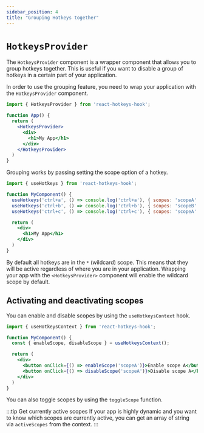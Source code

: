 ```yaml
---
sidebar_position: 4
title: "Grouping Hotkeys together"
---
```


# `HotkeysProvider`

The `HotkeysProvider` component is a wrapper component that allows you to group hotkeys together.
This is useful if you want to disable a group of hotkeys in a certain part of your application.

In order to use the grouping feature, you need to wrap your application with the `HotkeysProvider` component.

```jsx
import { HotkeysProvider } from 'react-hotkeys-hook';

function App() {
  return (
    <HotkeysProvider>
      <div>
        <h1>My App</h1>
      </div>
    </HotkeysProvider>
  )
}
```

Grouping works by passing setting the scope option of a hotkey.

```jsx
import { useHotkeys } from 'react-hotkeys-hook';

function MyComponent() {
  useHotkeys('ctrl+a', () => console.log('ctrl+a'), { scopes: 'scopeA' })
  useHotkeys('ctrl+b', () => console.log('ctrl+b'), { scopes: 'scopeB' })
  useHotkeys('ctrl+c', () => console.log('ctrl+c'), { scopes: 'scopeA' })

  return (
    <div>
      <h1>My App</h1>
    </div>
  )
}
```

By default all hotkeys are in the `*` (wildcard) scope. This means that they will be active regardless of where you are in your application.
Wrapping your app with the `<HotkeysProvider>` component will enable the wildcard scope by default.

## Activating and deactivating scopes

You can enable and disable scopes by using the `useHotkeysContext` hook.

```jsx
import { useHotkeysContext } from 'react-hotkeys-hook';

function MyComponent() {
  const { enableScope, disableScope } = useHotkeysContext();

  return (
    <div>
      <button onClick={() => enableScope('scopeA')}>Enable scope A</button>
      <button onClick={() => disableScope('scopeA')}>Disable scope A</button>
    </div>
  )
}
```

You can also toggle scopes by using the `toggleScope` function.

:::tip Get currently active scopes
If your app is highly dynamic and you want to know which scopes are currently active, you can get an array of string via
`activeScopes` from the context.
:::

